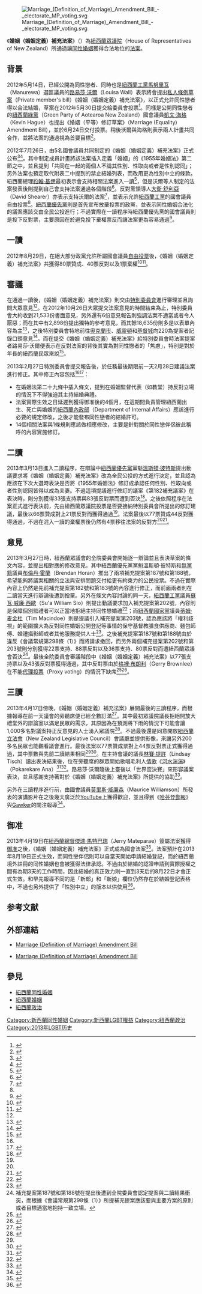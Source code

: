 [[File:Marriage_(Definition_of_Marriage)_Amendment_Bill_-_electorate_MP_voting.svg|thumb]]

《'''婚姻（婚姻定義）補充法案'''》（{{lang-en|'''Marriage (Definition of Marriage) Amendment Bill'''}}）為[[紐西蘭眾議院|紐西蘭眾議院]]（House of Representatives of New Zealand）所通過讓[[同性婚姻|同性婚姻]]獲得合法地位的[[法案|法案]]。

== 背景 ==
2012年5月14日，已經公開為同性戀者、同時也是[[紐西蘭工黨|紐西蘭工黨]][[馬努里瓦_(選區)|馬努里瓦]]（Manurewa）選區議員的[[路易莎·沃爾|路易莎·沃爾]]（Louisa Wall）表示將會提出[[私人條例草案|私人條例草案]]（Private member's bill）《婚姻（婚姻定義）補充法案》，以正式允許同性戀者得以合法結婚，草案在2012年5月30日提交給委員會投票<ref>{{Cite web |url= http://www.stuff.co.nz/national/politics/6915784/MP-drafting-gay-marriage-bill |title= MP drafting gay marriage bill |author= John Hartevelt和Danya Levy |date= 2012年5月14日 |publisher= [[Stuff.co.nz|Stuff.co.nz]] |language= en |accessdate= 2013年4月19日 |quote=  |archive-date= 2018年10月9日 |archive-url= https://web.archive.org/web/20181009182026/http://www.stuff.co.nz/national/politics/6915784/MP-drafting-gay-marriage-bill |dead-url= no }}</ref>。同樣是公開同性戀者的[[紐西蘭綠黨|紐西蘭綠黨]]（Green Party of Aotearoa New Zealand）國會議員[[凱文·海格|凱文·海格]]（Kevin Hague）也提出《婚姻（平等）修訂草案》（Marriage (Equality) Amendment Bill），並於6月24日交付投票。稍後沃爾與海格則表示兩人計畫共同合作，並將法案的通過視為首要目標<ref>{{Cite web |url= http://www.gaynz.com/articles/publish/2/article_11881.php |title= Both Hague and Wall's Bills go into ballot |author= New Zealand Daily News |date= 2012年6月15日 |publisher= [[GayNZ.com|GayNZ.com]] |language= en |accessdate= 2013年4月19日 |quote=  |deadurl= yes |archiveurl= https://web.archive.org/web/20160304054949/http://www.gaynz.com/articles/publish/2/article_11881.php |archivedate= 2016年3月4日 |df=  }}</ref>。

2012年7月26日，由5名國會議員共同制定的《婚姻（婚姻定義）補充法案》正式公布<ref>{{Cite web |url= http://www.parliament.nz/en-NZ/PB/Legislation/ProposedBills/Ballot/2/2/f/00HOOOCBallot201207261-Members-bills-ballot-for-Thursday-26-July-2012.htm |title= Proposed members' bills Members' bills ballot |author=  |date= 2012年7月26日 |publisher= [[紐西蘭眾議院|紐西蘭眾議院]]（House of Representatives of New Zealand） |language= en |accessdate= 2013年4月19日 |quote=  |archive-date= 2012年8月29日 |archive-url= https://web.archive.org/web/20120829050553/http://www.parliament.nz/en-NZ/PB/Legislation/ProposedBills/Ballot/2/2/f/00HOOOCBallot201207261-Members-bills-ballot-for-Thursday-26-July-2012.htm |dead-url= no }}</ref><ref name = "Isaac Davison和Kate Shuttleworth">{{Cite web |url= http://www.nzherald.co.nz/nz/news/article.cfm?c_id=1&objectid=10822370 |title= MPs to vote on gay marriage |author= Isaac Davison和Kate Shuttleworth |date= 2012年7月26日 |publisher= 《[[The_New_Zealand_Herald|The New Zealand Herald]]》 |language= en |accessdate= 2013年4月19日 |quote=  |archive-date= 2016年3月14日 |archive-url= https://www.webcitation.org/6g0k2hLDr?url=http://www.nzherald.co.nz/nz/news/article.cfm?c_id=1&objectid=10822370 |dead-url= no }}</ref>。其中制定成員計畫將該法案插入定義「婚姻」的《1955年婚姻法》第二節之中，並且提到「共同在一起的兩個人不論其性別、性取向或者是性別認同」；另外法案也預定取代附表二中提到的禁止結婚列表，而改用更為性別中立的條款。紐西蘭總理[[约翰·基|約翰·基伊]]最初表示會支持相關法案進入一讀<ref>{{Cite web |url= http://www.nzherald.co.nz/politics/news/article.cfm?c_id=280&objectid=10805945 |title= Key hedges bets on gay marriage |author= Claire Trevett |date= 2012年5月15日 |publisher= 《[[The_New_Zealand_Herald|The New Zealand Herald]]》 |language= en |accessdate= 2013年4月19日 |quote=  |archive-date= 2016年3月14日 |archive-url= https://www.webcitation.org/6g0kLArNK?url=http://www.nzherald.co.nz/politics/news/article.cfm?c_id=280&objectid=10805945 |dead-url= no }}</ref>，但是沃爾等人制定的法案發表後則提到自己會支持法案通過各個階段<ref>{{Cite web |url= http://www.nzherald.co.nz/nz/news/article.cfm?c_id=1&objectid=10823210 |title= Gay marriage gets PM's full support |author= Kate Shuttleworth |date= 2012年7月30日 |publisher= 《[[The_New_Zealand_Herald|The New Zealand Herald]]》 |language= en |accessdate= 2013年4月19日 |quote=  |archive-date= 2016年3月14日 |archive-url= https://www.webcitation.org/6g0lAIQET?url=http://www.nzherald.co.nz/nz/news/article.cfm?c_id=1&objectid=10823210 |dead-url= no }}</ref>。反對黨領導人[[大衛·舒利亞|大衛·舒利亞]]（David Shearer）亦表示支持沃爾的法案<ref>{{Cite web |url= http://www.3news.co.nz/NZ-First-will-abstain-in-gay-marriage-vote/tabid/1607/articleID/263379/Default.aspx |title= NZ First will abstain in gay marriage vote |author= Lloyd Burr |date= 2012年7月31日 |publisher= [[3news|3news]] |language= en |accessdate= 2013年4月19日 |quote=  }}{{Dead link|date=2019年4月 |bot=InternetArchiveBot |fix-attempted=yes }}</ref>，並表示允許[[紐西蘭工黨|紐西蘭工黨]]的國會議員自由投票<ref name = "Isaac Davison和Kate Shuttleworth"/>。[[紐西蘭優先黨|紐西蘭優先黨]]則是首先宣布放棄投票的政黨，並表示同性婚姻合法化的議案應該交由全民公投進行；不過實際在一讀程序時紐西蘭優先黨的國會議員則是投下反對票，主要原因在於避免投下棄權票反而讓法案更為容易通過<ref>{{Cite web |url= http://www.nzherald.co.nz/nz/news/article.cfm?c_id=1&objectid=10830383 |title= Marriage equality bill: How MPs voted |author= Claire Trevett |date= 2012年8月29日 |publisher= 《[[The_New_Zealand_Herald|The New Zealand Herald]]》 |language= en |accessdate= 2013年4月19日 |quote=  |archive-date= 2016年3月14日 |archive-url= https://www.webcitation.org/6g0lePEIW?url=http://www.nzherald.co.nz/nz/news/article.cfm?c_id=1&objectid=10830383 |dead-url= no }}</ref>。

== 一讀 ==
2012年8月29日，在絕大部分政黨允許所屬國會議員[[良知投票|自由投票]]後，《婚姻（婚姻定義）補充法案》共獲得80票贊成、40票反對以及1票棄權<ref name = "Hansard (debates)">{{Cite web |url= http://www.parliament.nz/en-NZ/PB/Debates/Debates/a/c/d/50HansD_20120829_00000032-Marriage-Definition-of-Marriage-Amendment.htm |title= Hansard and Journals Hansard (debates) |author=  |date= 2012年8月29日 |publisher= [[紐西蘭眾議院|紐西蘭眾議院]]（House of Representatives of New Zealand） |language= en |accessdate= 2013年4月19日 |quote=  |archive-date= 2012年9月3日 |archive-url= https://web.archive.org/web/20120903001440/http://www.parliament.nz/en-NZ/PB/Debates/Debates/a/c/d/50HansD_20120829_00000032-Marriage-Definition-of-Marriage-Amendment.htm |dead-url= no }}</ref><ref>{{Cite web |url= http://www.nzherald.co.nz/nz/news/article.cfm?c_id=1&objectid=10830345 |title= Marriage bill passes first reading |author= Kate Shuttleworth和Audrey Young |date= 2012年8月29日 |publisher= 《[[The_New_Zealand_Herald|The New Zealand Herald]]》 |language= en |accessdate= 2013年4月19日 |quote=  |archive-date= 2013年5月27日 |archive-url= https://web.archive.org/web/20130527062324/http://www.nzherald.co.nz/nz/news/article.cfm?c_id=1&objectid=10830345 |dead-url= no }}</ref>。

== 審議 ==
在通過一讀後，《婚姻（婚姻定義）補充法案》則交由[[紐西蘭眾議院|特別委員會]]進行審理並且詢問大眾意見<ref name = "Hansard (debates)"/>。在2012年10月26日大眾提交法案意見的時間結束為止，特別委員會大約收到21,533份書面意見，另外還有6份意見報告則強調法案不適當或者令人厭惡；而在其中有2,898份提出獨特的參考意見，而其餘18,635份則多是以表單內容為主<ref>{{Cite web |url= http://www.parliament.nz/en-NZ/PB/Business/QOA/d/a/0/50HansQ_20130219_00001001-1-Marriage-Definition-of-Marriage-Amendment.htm |title= Order Paper and questions Questions for oral answer |author=  |date= 2013年2月19日 |publisher= [[紐西蘭眾議院|紐西蘭眾議院]]（House of Representatives of New Zealand） |language= en |accessdate= 2013年4月19日 |quote=  }}</ref>，之後特別委員會特地前往[[奧克蘭市|奧克蘭市]]、[[威靈頓|威靈頓]]和[[基督城|基督城]]向220為提案者記錄口頭意見<ref name = "紐西蘭眾議院">{{Cite web |url= http://www.parliament.nz/NR/rdonlyres/3955C9B8-9FCF-4EF8-B39B-6B4BE630B0D7/264032/DBSCH_SCR_5764_MarriageDefinitionofMarriageAmendme.pdf |title= Marriage (Definition of Marriage) Amendment Bill |author=  |date= 2012年8月29日 |publisher= [[紐西蘭眾議院|紐西蘭眾議院]]（House of Representatives of New Zealand） |language= en |accessdate= 2013年4月19日 |quote=  |archive-date= 2013年6月16日 |archive-url= https://web.archive.org/web/20130616020924/http://www.parliament.nz/NR/rdonlyres/3955C9B8-9FCF-4EF8-B39B-6B4BE630B0D7/264032/DBSCH_SCR_5764_MarriageDefinitionofMarriageAmendme.pdf |dead-url= no }}</ref>。而在提交《婚姻（婚姻定義）補充法案》給特別委員會時法案提案者路易莎·沃爾便表示在反對法案的背後其實為對同性戀者的「焦慮」，特別是對於年長的紐西蘭民眾來說<ref>{{Cite web |url= http://www.3news.co.nz/Homosexual-hang-ups-behind-opponents/tabid/1607/articleID/275814/Default.aspx |title= Homosexual 'hang ups' behind opponents |author= Laura McQuillan |date= 2012年11月7日 |publisher= [[3news|3news]] |language= en |accessdate= 2013年4月19日 |quote=  }}{{Dead link|date=2019年4月 |bot=InternetArchiveBot |fix-attempted=yes }}</ref>。

2013年2月27日特別委員會提交報告後，於任務最後期限前一天2月28日建議法案進行修正。其中修正內容包括<ref name = "紐西蘭眾議院"/><ref>{{Cite web |url= http://www.nzherald.co.nz/nz/news/article.cfm?c_id=1&objectid=10868100 |title= Committee approval for gay marriage bill |author= Isaac Davison |date= 2013年2月27日 |publisher= 《[[The_New_Zealand_Herald|The New Zealand Herald]]》 |language= en |accessdate= 2013年4月19日 |quote=  |archive-date= 2016年3月14日 |archive-url= https://www.webcitation.org/6g0nUSo5F?url=http://www.nzherald.co.nz/nz/news/article.cfm?c_id=1&objectid=10868100 |dead-url= no }}</ref>：
* 在婚姻法第二十九條中插入條文，提到在婚姻監督代表（如教堂）持反對立場的情況下不得強迫其主持結婚典禮。
* 法案實際生效之日延遲到獲得御准後的4個月，在這期間負責管理紐西蘭出生、死亡與婚姻的[[紐西蘭內政部|紐西蘭內政部]]（Department of Internal Affairs）應該進行必要的規定修改，之後才能發布同性戀者的結婚許可。
* 14個相關法案與1條規則應該做相應修改，主要是針對關於同性戀伴侶彼此稱呼的內容實施修訂。

== 二讀 ==
2013年3月13日進入二讀程序，在辯論中[[紐西蘭優先黨|紐西蘭優先黨]]黨魁[[溫斯頓·彼特斯|溫斯頓·彼特斯]]提出動議要求將《婚姻（婚姻定義）補充法案》改為全民公投的方式進行決定，並且認為應該在下次大選時表決是否將《1955年婚姻法》修訂成承認任何性別、性取向或者性別認同皆得以成為夫妻。不過這項提議進行修訂的議案《第182補充議案》在表決時，則分別獲得33張支持票與83張反對票而遭到否決<ref name = "Hansard (debates)1">{{Cite web |url= http://www.parliament.nz/en-NZ/PB/Debates/Debates/1/4/0/50HansD_20130313_00000036-Marriage-Definition-of-Marriage-Amendment.htm |title= Hansard and Journals Hansard (debates) |author=  |date= 2013年3月13日 |publisher= [[紐西蘭眾議院|紐西蘭眾議院]]（House of Representatives of New Zealand） |language= en |accessdate= 2013年4月19日 |quote=  }}{{Dead link}}</ref>。之後依照程序在法案正式進行表決前，先由紐西蘭眾議院投票是否要接納特別委員會所提出的修訂建議，最後以66票贊成對上21票反對而獲得通過<ref name = "Hansard (debates)1"/>。法案最後以77票贊成44反對獲得通過，不過在混入一讀的棄權票後仍然有4票移往法案的反對方<ref name = "Hansard (debates)1"/><ref>{{Cite web |url= http://www.stuff.co.nz/national/politics/8422263/Passions-fly-as-MPs-vote-on-gay-marriage |title= Passions fly as MPs vote on gay marriage |author= Tracy Watkins |date= 2012年3月14日 |publisher= [[Stuff.co.nz|Stuff.co.nz]] |language= en |accessdate= 2013年4月19日 |quote=  |archive-date= 2013年5月20日 |archive-url= https://web.archive.org/web/20130520041654/http://www.stuff.co.nz/national/politics/8422263/Passions-fly-as-MPs-vote-on-gay-marriage |dead-url= no }}</ref>。

== 意見 ==
2013年3月27日時，紐西蘭眾議會的全院委員會開始逐一辯論並且表決草案的條文內容，並提出相對應的修改意見。其中紐西蘭優先黨黨魁溫斯頓·彼特斯和[[無黨籍|無黨籍]]議員[[布倫丹·霍蘭|布倫丹·霍蘭]]（Brendan Horan）推出了兩項補充提案第187號和第188號，希望能夠將議案相關的立法與安排問題交付給更有約束力的公民投票。不過在實際內容上仍然是先前補充提案第182號和第183號的內容進行修正，而前面兩者則在二讀當天進行辯論後遭到捨棄。另外在條文內容討論的同一天，[[紐西蘭工黨|紐西蘭工黨]]議員[[蘇瓦·威廉·西歐|蘇瓦·威廉·西歐]]（Su'a William Sio）則提出動議要求加入補充提案第202號，內容則是保障個別監禮者可以正當地拒絕主持同性戀婚禮<ref>{{Cite web |url= http://www.legislation.govt.nz/sop/government/2013/0202/latest/whole.html |title= Supplementary Order Paper No 202 |author=  |date= 2013年3月27日 |publisher= New Zealand Legislation |language= en |accessdate= 2013年4月19日 |quote=  |archive-date= 2015年7月22日 |archive-url= https://web.archive.org/web/20150722055540/http://www.legislation.govt.nz/sop/government/2013/0202/latest/whole.html |dead-url= no }}</ref>；而[[紐西蘭國家黨|紐西蘭國家黨]]議員[[蒂姆·麦金杜|蒂姆·麦金杜]]（Tim Macindoe）則是提議引入補充提案第203號，認為應該將「權利歧視」的範圍擴大為反對同性婚姻公開登記等事情的保守基督教膳食供應商、麵包師傅、婚禮攝影師或者其他服務提供人士<ref>{{Cite web |url= http://www.legislation.govt.nz/sop/government/2013/0203/latest/whole.html |title= Supplementary Order Paper No 203 |author=  |date= 2013年3月27日 |publisher= New Zealand Legislation |language= en |accessdate= 2013年4月19日 |quote=  |archive-date= 2015年7月22日 |archive-url= https://web.archive.org/web/20150722055417/http://www.legislation.govt.nz/sop/government/2013/0203/latest/whole.html |dead-url= no }}</ref>。之後補充提案第187號和第188號由於違反《會議常規第298條（1）》而將請求撤回，而另外兩個補充提案第202號和第203號則分別獲得22票支持、88票反對以及36票支持、80票反對而遭紐西蘭眾議會否決<ref>補充提案第187號和第188號在提出後遭到全院委員會認定提案與二讀結果衝突，而根據《會議常規第298條（1）》所提補充提案應該要與主要方案的原則或者目標適當地抱持一致立場。</ref>。最後全院委員會審議階段中《婚姻（婚姻定義）補充法案》以77張支持票以及43張反對票獲得通過，其中反對票由於[[格裡·布朗利|格裡·布朗利]]（Gerry Brownlee）在不能[[代理投票|代理投票]]（Proxy voting）的情況下缺席<ref>{{Cite web |url= http://www.parliament.nz/en-NZ/PB/Debates/Debates/0/9/7/50HansD_20130327_00000028-Marriage-Definition-of-Marriage-Amendment.htm |title= Hansard and Journals Hansard (debates) |author=  |date= 2013年3月27日 |publisher= [[紐西蘭眾議院|紐西蘭眾議院]]（House of Representatives of New Zealand） |language= en |accessdate= 2013年4月19日 |quote=  }}{{Dead link}}</ref><ref>{{Cite web |url= http://www.stuff.co.nz/national/politics/8481351/Gay-marriage-bill-could-pass-next-month |title= Gay marriage bill could pass next month |author= Kate Chapman |date= 2013年3月27日 |publisher= [[Stuff.co.nz|Stuff.co.nz]] |language= en |accessdate= 2013年4月19日 |quote=  |archive-date= 2016年3月14日 |archive-url= https://www.webcitation.org/6g0onZKWp?url=http://www.stuff.co.nz/national/politics/8481351/Gay-marriage-bill-could-pass-next-month |dead-url= no }}</ref>。

== 三讀 ==
2013年4月17日傍晚，《婚姻（婚姻定義）補充法案》展開最後的三讀程序，而根據報導在前一天議會的旁聽席便已經全數訂滿<ref name = "紐西蘭電視台">{{Cite web |url= http://tvnz.co.nz/national-news/mps-vote-legalise-same-sex-marriage-5409720 |title= MPs vote to legalise same sex marriage |author=  |date= 2012年4月17日 |publisher= [[紐西蘭電視台|紐西蘭電視台]] |language= en |accessdate= 2013年4月19日 |quote=  |archive-date= 2013年4月20日 |archive-url= https://web.archive.org/web/20130420095721/http://tvnz.co.nz/national-news/mps-vote-legalise-same-sex-marriage-5409720 |dead-url= no }}</ref>。其中最初眾議院議長拒絕開放大禮堂外的辯論室以滿足民眾的需求，其原因為在預測將下雨的情況下可能會讓1,000多名對議案持正反意見的人士湧入眾議院<ref>{{Cite web |url= http://www.nzherald.co.nz/nz/news/article.cfm?c_id=1&objectid=10877767 |title= No room at the gallery |author= Isaac Davison |date= 2013年4月16日 |publisher= 《[[The_New_Zealand_Herald|The New Zealand Herald]]》 |language= en |accessdate= 2013年4月19日 |quote=  |archive-date= 2016年3月14日 |archive-url= https://www.webcitation.org/6g0p0huJv?url=http://www.nzherald.co.nz/nz/news/article.cfm?c_id=1&objectid=10877767 |dead-url= no }}</ref>。不過最後還是同意開放[[紐西蘭立法會|紐西蘭立法會]]（New Zealand Legislative Council）會議廳並提供影像，來讓另外200多名民眾也能觀看議會進行。最後法案以77票贊成票對上44票反對票正式獲得通過，其中票數與先前二讀結果相同<ref name = "紐西蘭電視台"/><ref>{{Cite web |url= http://www.parliament.nz/en-NZ/PB/Debates/Debates/d/b/c/50HansD_20130417_00000020-Marriage-Definition-of-Marriage-Amendment.htm |title= Hansard and Journals Hansard (debates) |author=  |date= 2013年4月17日 |publisher= [[紐西蘭眾議院|紐西蘭眾議院]]（House of Representatives of New Zealand） |language= en |accessdate= 2013年4月19日 |quote=  }}{{Dead link}}</ref>。在主持會議的議長[[林賽·提許|林賽·提許]]（Lindsay Tisch）讀出表決結果後，位在旁聽席的群眾開始歌唱毛利人[[毛利人歌曲|情歌]]《[[河水湍湍|河水湍湍]]》（Pokarekare Ana）<ref>{{Cite web |url= http://www.3news.co.nz/VIDEO-Waiata-and-celebration-as-bill-passes/tabid/1607/articleID/294677/Default.aspx |title= VIDEO: Waiata and celebration as bill passes |author= Lloyd Burr |date= 2013年4月17日 |publisher= [[3news|3news]] |language= en |accessdate= 2013年4月19日 |quote=  |archive-url= https://web.archive.org/web/20130419214124/http://www.3news.co.nz/VIDEO-Waiata-and-celebration-as-bill-passes/tabid/1607/articleID/294677/Default.aspx |archive-date= 2013年4月19日 |dead-url= yes }}</ref><ref>{{Cite web |url= http://www.bbc.co.uk/news/world-22184232 |title= New Zealand legalises same-sex marriage |author=  |date= 2013年4月17日 |publisher= [[英國廣播公司|英國廣播公司]] |language= en |accessdate= 2013年4月19日 |quote=  |archive-date= 2015年7月2日 |archive-url= https://web.archive.org/web/20150702050336/http://www.bbc.co.uk/news/world-22184232 |dead-url= no }}</ref>。路易莎·沃爾隨後上臺後以「世界盃決賽」來形容議案表決，並且感謝支持著對於《婚姻（婚姻定義）補充法案》所提供的協助<ref>{{Cite web |url= http://www.3news.co.nz/Gay-marriage-vote-like-a-World-Cup-final---Wall/tabid/1607/articleID/294707/Default.aspx |title= Gay marriage vote like a 'World Cup final' - Wall |author= Dan Satherley |date= 2013年4月18日 |publisher= [[3news|3news]] |language= en |accessdate= 2013年4月19日 |quote=  |archive-url= https://web.archive.org/web/20130419205747/http://www.3news.co.nz/Gay-marriage-vote-like-a-World-Cup-final---Wall/tabid/1607/articleID/294707/Default.aspx |archive-date= 2013年4月19日 |dead-url= yes }}</ref>。

另外在三讀程序進行前，由國會議員[[莫里斯‧威廉森|莫里斯‧威廉森]]（Maurice Williamson）所發表的演講影片在之後幾天廣泛於[[YouTube|YouTube]]上獲得歡迎，並且得到《[[哈芬登郵報|哈芬登郵報]]》與[[Gawker|Gawker]]的關注報導<ref>{{Cite web |url= http://www.3news.co.nz/Maurice-Williamson-An-unlikely-gay-icon/tabid/1607/articleID/294855/Default.aspx |title= Maurice Williamson: An unlikely gay icon |author= Dan Satherley |date= 2013年4月19日 |publisher= [[3news|3news]] |language= en |accessdate= 2013年4月19日 |quote=  |archive-url= https://web.archive.org/web/20130419193151/http://www.3news.co.nz/Maurice-Williamson-An-unlikely-gay-icon/tabid/1607/articleID/294855/Default.aspx |archive-date= 2013年4月19日 |dead-url= yes }}</ref>。

== 御准 ==
2013年4月19日在[[紐西蘭總督|紐西蘭總督]][[傑瑞·馬特巴瑞|傑瑞·馬特巴瑞]]（Jerry Mateparae）簽屬法案獲得[[御准|御准]]之後，《婚姻（婚姻定義）補充法案》正式成為國會法案<ref>{{Cite web |url= http://www.radionz.co.nz/news/national/133170/marriage-legislation-becomes-law |title= Marriage legislation becomes law |author=  |date= 2012年4月19日 |publisher= [[紐西蘭電臺|紐西蘭電臺]]（Radio New Zealand） |language= en |accessdate= 2013年4月19日 |quote=  |archive-date= 2013年4月22日 |archive-url= https://www.webcitation.org/6G4PCEhPc?url=http://www.radionz.co.nz/news/national/133170/marriage-legislation-becomes-law |dead-url= no }}</ref>。法案預計在2013年8月19日正式生效，而同性戀伴侶則可以自當天開始申請結婚登記，而於紐西蘭境外註冊的同性婚姻也會被獲得法律承認。不過由於結婚的認證申請到實際授權之間有為期3天的工作時間，因此結婚的真正效力則一直到3天后的8月22日才會正式生效。和早先報導不同的是「新郎」和「新娘」欄位仍然存在於結婚登記表格中，不過也另外提供了「性別中立」的版本以供使用<ref>{{Cite web |url= http://www.dia.govt.nz/press.nsf/d77da9b523f12931cc256ac5000d19b6/1b734ed002a04387cc257b4e007c6dd8!OpenDocument |title= ‘Bride’ and ‘bridegroom’ choices expected to remain on marriage forms |author=  |date= 2012年4月16日 |publisher= [[紐西蘭內政部|紐西蘭內政部]]（Department of Internal Affairs） |language= en |accessdate= 2013年4月19日 |quote=  |archive-date= 2021年3月5日 |archive-url= https://web.archive.org/web/20210305201811/http://www.dia.govt.nz/press.nsf/d77da9b523f12931cc256ac5000d19b6/1b734ed002a04387cc257b4e007c6dd8!OpenDocument |dead-url= no }}</ref>。

== 参考文献 ==
{{Reflist|2}}

== 外部連結 ==
* {{en}} [http://www.parliament.nz/en-NZ/PB/Legislation/Bills/2/c/4/00DBHOH_BILL11528_1-Marriage-Definition-of-Marriage-Amendment-Bill.htm Marriage (Definition of Marriage) Amendment Bill] {{Wayback|url=http://www.parliament.nz/en-NZ/PB/Legislation/Bills/2/c/4/00DBHOH_BILL11528_1-Marriage-Definition-of-Marriage-Amendment-Bill.htm |date=20130313131325 }}
* {{en}} [http://www.legislation.govt.nz/bill/member/2012/0039/latest/whole.html Marriage (Definition of Marriage) Amendment Bill] {{Wayback|url=http://www.legislation.govt.nz/bill/member/2012/0039/latest/whole.html |date=20210212015804 }}

== 參見 ==
* [[紐西蘭同性婚姻|紐西蘭同性婚姻]]
* [[紐西蘭婚姻|紐西蘭婚姻]]
* [[紐西蘭政治|紐西蘭政治]]

{{DEFAULTSORT:Marriage}}
[[Category:新西蘭同性婚姻|Category:新西蘭同性婚姻]]
[[Category:新西蘭LGBT權益|Category:新西蘭LGBT權益]]
[[Category:紐西蘭政治|Category:紐西蘭政治]]
[[Category:2013年LGBT历史|Category:2013年LGBT历史]]